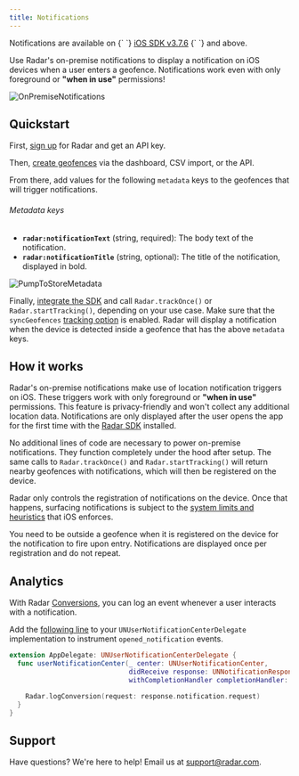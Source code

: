 ```yaml
---
title: Notifications
---
```



<Alert alertType="info">
  Notifications are available on {` `}
  <a href="https://github.com/radarlabs/radar-sdk-ios/releases/tag/3.7.6">iOS SDK v3.7.6</a>
  {` `} and above.
</Alert>

Use Radar's on-premise notifications to display a notification on iOS devices when a user enters a geofence. Notifications work even with only foreground or <b>"when in use"</b> permissions!

![OnPremiseNotifications](/img/notifications/on_premise_notifications.png)

## Quickstart

First, [sign up](https://radar.com/signup) for Radar and get an API key.

Then, [create geofences](/geofences#create-geofences) via the dashboard, CSV import, or the API.

From there, add values for the following `metadata` keys to the geofences that will trigger notifications.

###### Metadata keys
- **`radar:notificationText`** (string, required): The body text of the notification.
- **`radar:notificationTitle`** (string, optional): The title of the notification, displayed in bold.

![PumpToStoreMetadata](/img/notifications/pump_to_store_metadata.png)

Finally, [integrate the SDK](/sdk/ios) and call `Radar.trackOnce()` or `Radar.startTracking()`, depending on your use case. Make sure that the `syncGeofences` [tracking option](/sdk/tracking#ios) is enabled. Radar will display a notification when the device is detected inside a geofence that has the above `metadata` keys.

## How it works

Radar's on-premise notifications make use of location notification triggers on iOS. These triggers work with only foreground or <b>"when in use"</b> permissions. This feature is privacy-friendly and won't collect any additional location data. Notifications are only displayed after the user opens the app for the first time with the [Radar SDK](/documentation/sdk) installed.

No additional lines of code are necessary to power on-premise notifications. They function completely under the hood after setup. The same calls to `Radar.trackOnce()` and `Radar.startTracking()` will return nearby geofences with notifications, which will then be registered on the device.

Radar only controls the registration of notifications on the device. Once that happens, surfacing notifications is subject to the [system limits and heuristics](https://developer.apple.com/documentation/usernotifications/unlocationnotificationtrigger#overview) that iOS enforces.

<Alert alertType="info">
  You need to be outside a geofence when it is registered on the device for the notification to fire upon entry. Notifications are displayed once per registration and do not repeat.
</Alert>

## Analytics

With Radar [Conversions](/api#log-a-conversion), you can log an event whenever a user interacts with a notification.

Add the [following line](https://github.com/radarlabs/radar-sdk-ios/blob/master/RadarSDK/Include/Radar.h#L558-L564) to your `UNUserNotificationCenterDelegate` implementation to instrument `opened_notification` events.

```swift
extension AppDelegate: UNUserNotificationCenterDelegate {
  func userNotificationCenter(_ center: UNUserNotificationCenter,
                              didReceive response: UNNotificationResponse,
                              withCompletionHandler completionHandler: @escaping () -> Void) {

    Radar.logConversion(request: response.notification.request)
  }
}
```

## Support

Have questions? We're here to help! Email us at [support@radar.com](mailto:support@radar.com).
